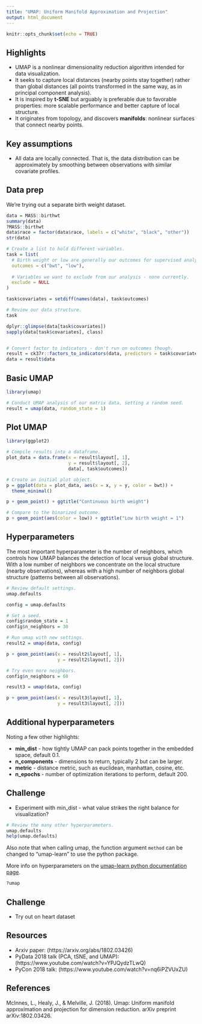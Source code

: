 ```yaml
---
title: "UMAP: Uniform Manifold Approximation and Projection"
output: html_document
---
```


```r
knitr::opts_chunk$set(echo = TRUE)
```

## Highlights

* UMAP is a nonlinear dimensionality reduction algorithm intended for data visualization.
* It seeks to capture local distances (nearby points stay together) rather than global distances (all points transformed in the same way, as in principal component analysis).
* It is inspired by **t-SNE** but arguably is preferable due to favorable properties: more scalable performance and better capture of local structure.
* It originates from topology, and discovers **manifolds**: nonlinear surfaces that connect nearby points.

## Key assumptions

* All data are locally connected. That is, the data distribution can be approximately by smoothing between observations with similar covariate profiles.

## Data prep

We're trying out a separate birth weight dataset.

```r
data = MASS::birthwt
summary(data)
?MASS::birthwt
data$race = factor(data$race, labels = c("white", "black", "other"))
str(data)

# Create a list to hold different variables.
task = list(
  # Birth weight or low are generally our outcomes for supervised analyses.
  outcomes = c("bwt", "low"),
  
  # Variables we want to exclude from our analysis - none currently.
  exclude = NULL
)

task$covariates = setdiff(names(data), task$outcomes)

# Review our data structure.
task

dplyr::glimpse(data[task$covariates])
sapply(data[task$covariates], class)


# Convert factor to indicators - don't run on outcomes though.
result = ck37r::factors_to_indicators(data, predictors = task$covariates, verbose = TRUE)
data = result$data
```

## Basic UMAP

```r
library(umap)

# Conduct UMAP analysis of our matrix data, setting a random seed.
result = umap(data, random_state = 1)
```

## Plot UMAP

```r
library(ggplot2)

# Compile results into a dataframe.
plot_data = data.frame(x = result$layout[, 1],
                       y = result$layout[, 2],
                       data[, task$outcomes])

# Create an initial plot object.
p = ggplot(data = plot_data, aes(x = x, y = y, color = bwt)) +
  theme_minimal()

p + geom_point() + ggtitle("Continuous birth weight")

# Compare to the binarized outcome.
p + geom_point(aes(color = low)) + ggtitle("Low birth weight = 1")
```

## Hyperparameters

The most important hyperparameter is the number of neighbors, which controls how UMAP balances the detection of local versus global structure. With a low number of neighbors we concentrate on the local structure (nearby observations), whereas with a high number of neighbors global structure (patterns between all observations).

```r
# Review default settings.
umap.defaults

config = umap.defaults

# Set a seed.
config$random_state = 1
config$n_neighbors = 30

# Run umap with new settings.
result2 = umap(data, config)

p + geom_point(aes(x = result2$layout[, 1],
                   y = result2$layout[, 2]))

# Try even more neighbors.
config$n_neighbors = 60

result3 = umap(data, config)

p + geom_point(aes(x = result3$layout[, 1],
                   y = result3$layout[, 2]))
```

## Additional hyperparameters

Noting a few other highlights:

* **min_dist** - how tightly UMAP can pack points together in the embedded space, default 0.1.
* **n_components** - dimensions to return, typically 2 but can be larger.
* **metric** - distance metric, such as euclidean, manhattan, cosine, etc.
* **n_epochs** - number of optimization iterations to perform, default 200.

## Challenge

* Experiment with min_dist - what value strikes the right balance for visualization?

```r
# Review the many other hyperparameters.
umap.defaults
help(umap.defaults)
```

Also note that when calling umap, the function argument `method` can be changed to "umap-learn" to use the python package.

More info on hyperparameters on the [umap-learn python documentation page](https://umap-learn.readthedocs.io/en/latest/parameters.html).

```r
?umap
```

## Challenge

* Try out on heart dataset

## Resources

  * Arxiv paper: (https://arxiv.org/abs/1802.03426)
  * PyData 2018 talk (PCA, tSNE, and UMAP): (https://www.youtube.com/watch?v=YPJQydzTLwQ)
  * PyCon 2018 talk: (https://www.youtube.com/watch?v=nq6iPZVUxZU)

## References

McInnes, L., Healy, J., & Melville, J. (2018). Umap: Uniform manifold approximation and projection for dimension reduction. arXiv preprint arXiv:1802.03426.
